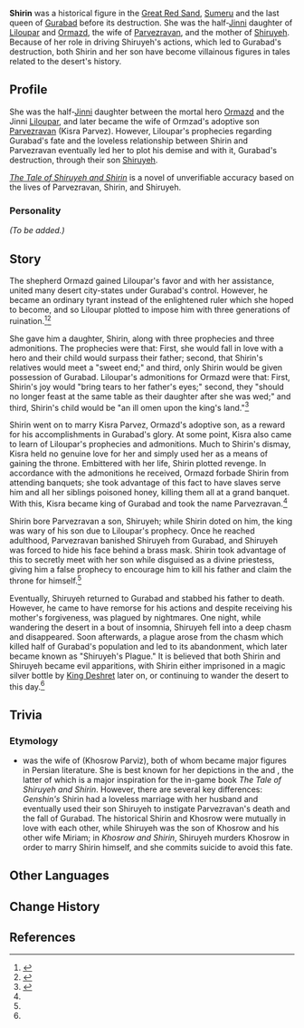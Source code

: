 {{Character Infobox
|name             = Shirin
|type             = Mentioned
|image            = NPC Shirin of Gurabad.png
|realname         = <!-- Optional, if different from in-game name -->
|deceased         = <!-- Past (for deceased prior to events of the game) or free response -->
|region           = Sumeru
|affiliation      = Gurabad
|title            = 
|ancestry         = Jinni
|father           = Ormazd
|mother           = Liloupar
|spouse           = Parvezravan
|sibling          = Parvezravan
|child            = Shiruyeh
}}
{{About|the historical figure|the NPC|Shirin}}
'''Shirin''' was a historical figure in the [[Great Red Sand]], [[Sumeru]] and the last queen of [[Gurabad]] before its destruction. She was the half-[[Jinni]] daughter of [[Liloupar]] and [[Ormazd]], the wife of [[Parvezravan]], and the mother of [[Shiruyeh]]. Because of her role in driving Shiruyeh's actions, which led to Gurabad's destruction, both Shirin and her son have become villainous figures in tales related to the desert's history.

==Profile==
She was the half-[[Jinni]] daughter between the mortal hero [[Ormazd]] and the Jinni [[Liloupar]], and later became the wife of Ormzad's adoptive son [[Parvezravan]] (Kisra Parvez). However, Liloupar's prophecies regarding Gurabad's fate and the loveless relationship between Shirin and Parvezravan eventually led her to plot his demise and with it, Gurabad's destruction, through their son [[Shiruyeh]].

''[[The Tale of Shiruyeh and Shirin]]'' is a novel of unverifiable accuracy based on the lives of Parvezravan, Shirin, and Shiruyeh.

===Personality===
''(To be added.)''
<!--
===Appearance===
''(To be added.)''
-->
==Story==
The shepherd Ormazd gained Liloupar's favor and with her assistance, united many desert city-states under Gurabad's control. However, he became an ordinary tyrant instead of the enlightened ruler which she hoped to become, and so Liloupar plotted to impose him with three generations of ruination.<ref>{{Ref/Arti|The First Days of the City of Kings}}</ref><ref>{{Ref/Arti|Legacy of the Desert High-Born}}</ref>

She gave him a daughter, Shirin, along with three prophecies and three admonitions. The prophecies were that: First, she would fall in love with a hero and their child would surpass their father; second, that Shirin's relatives would meet a "sweet end;" and third, only Shirin would be given possession of Gurabad. Liloupar's admonitions for Ormazd were that: First, Shirin's joy would "bring tears to her father's eyes;" second, they "should no longer feast at the same table as their daughter after she was wed;" and third, Shirin's child would be "an ill omen upon the king's land."<ref name="TToSaS">{{Ref/Book|The Tale of Shiruyeh and Shirin|2}}</ref>

Shirin went on to marry Kisra Parvez, Ormazd's adoptive son, as a reward for his accomplishments in Gurabad's glory. At some point, Kisra also came to learn of Liloupar's prophecies and admonitions. Much to Shirin's dismay, Kisra held no genuine love for her and simply used her as a means of gaining the throne. Embittered with her life, Shirin plotted revenge. In accordance with the admonitions he received, Ormazd forbade Shirin from attending banquets; she took advantage of this fact to have slaves serve him and all her siblings poisoned honey, killing them all at a grand banquet. With this, Kisra became king of Gurabad and took the name Parvezravan.<ref name="TToSaS" />

Shirin bore Parvezravan a son, Shiruyeh; while Shirin doted on him, the king was wary of his son due to Liloupar's prophecy. Once he reached adulthood, Parvezravan banished Shiruyeh from Gurabad, and Shiruyeh was forced to hide his face behind a brass mask. Shirin took advantage of this to secretly meet with her son while disguised as a divine priestess, giving him a false prophecy to encourage him to kill his father and claim the throne for himself.<ref name="TToSaS" />

Eventually, Shiruyeh returned to Gurabad and stabbed his father to death. However, he came to have remorse for his actions and despite receiving his mother's forgiveness, was plagued by nightmares. One night, while wandering the desert in a bout of insomnia, Shiruyeh fell into a deep chasm and disappeared. Soon afterwards, a plague arose from the chasm which killed half of Gurabad's population and led to its abandonment, which later became known as "Shiruyeh's Plague." It is believed that both Shirin and Shiruyeh became evil apparitions, with Shirin either imprisoned in a magic silver bottle by [[King Deshret]] later on, or continuing to wander the desert to this day.<ref name="TToSaS" />

==Trivia==
===Etymology===
*{{w|Shirin}} was the wife of {{w|Khosrow II}} (Khosrow Parviz), both of whom became major figures in Persian literature. She is best known for her depictions in the ''{{w|Shahnameh}}'' and ''{{w|Khosrow and Shirin}}'', the latter of which is a major inspiration for the in-game book ''The Tale of Shiruyeh and Shirin''. However, there are several key differences: ''Genshin's'' Shirin had a loveless marriage with her husband and eventually used their son Shiruyeh to instigate Parvezravan's death and the fall of Gurabad. The historical Shirin and Khosrow were mutually in love with each other, while Shiruyeh was the son of Khosrow and his other wife Miriam; in ''Khosrow and Shirin'', Shiruyeh murders Khosrow in order to marry Shirin himself, and she commits suicide to avoid this fate.
<!--
Unhide if a Note is used on the page. (See Asase Hibiki's page for an example usage.)
==Notes==
{{Reflist|note=1}}
-->
==Other Languages==
{{Other Languages
|default_hidden=1
|en      = Shirin
|zhs     = 希琳
|zhs_rm  = Xīlín
|zht     = 希琳
|zht_rm  = Xīlín
|ja      = シリン
|ja_rm   = Shirin
|ko      = 시린
|es      = Shirín
|fr      = Shirin
|ru      = Сирин
|th      = Shirin
|vi      = Shirin
|de      = Shirin
|id      = Shirin
|pt      = Shirin
|tr      = Shirin
|it      = Shirin
}}

==Change History==
{{Change History|introduced=3.0}}

==References==
{{Reflist}}